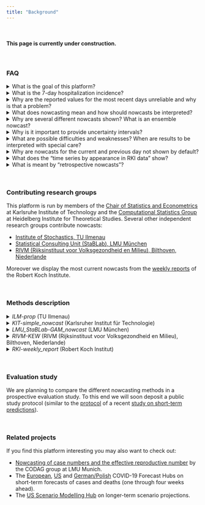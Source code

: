 ```yaml
---
title: "Background"
---
```


<br>

#### This page is currently under construction.

<br>

### FAQ

<details><summary>What is the goal of this platform?</summary>
<p>
tba
</p>
</details>

<details><summary>What is the 7-day hospitalization incidence?</summary>
<p>
tba
</p>
</details>

<details><summary>Why are the reported values for the most recent days unreliable and why is that a problem?</summary>
<p>
tba
</p>
</details>

<details><summary>What does nowcasting mean and how should nowcasts be interpreted?</summary>
<p>
tba
</p>
</details>

<details><summary>Why are several different nowcasts shown? What is an ensemble nowcast?</summary>
<p>
tba
</p>
</details>

<details><summary>Why is it important to provide uncertainty intervals?</summary>
<p>
tba
</p>
</details>

<details><summary>What are possible difficulties and weaknesses? When are results to be interpreted with special care?</summary>
<p>
tba
</p>
</details>

<details><summary>Why are nowcasts for the current and previous day not shown by default?</summary>
<p>
tba
</p>
</details>

<details><summary>What does the "time series by appearance in RKI data" show?</summary>
<p>
tba
</p>
</details>

<details><summary>What is meant by "retrospective nowcasts"?</summary>
<p>
tba
</p>
</details>

<br>

### Contributing research groups

This platform is run by members of the [Chair of Statistics and Econometrics](https://statistik.econ.kit.edu/index.php) at Karlsruhe Institute of Technology and the [Computational Statistics Group](https://www.h-its.org/de/forschung/cst/) at Heidelberg Institute for Theoretical Studies. Several other independent research groups contribute nowcasts:

- [Institute of Stochastics, TU Ilmenau](https://www.tu-ilmenau.de/stochastik/)
- [Statistical Consulting Unit (StaBLab), LMU München](https://corona.stat.uni-muenchen.de/)
- [RIVM (Rijksinstituut voor Volksgezondheid en Milieu), Bilthoven, Niederlande](https://www.rivm.nl/en)

Moreover we display the most current nowcasts from the [weekly reports](https://www.rki.de/DE/Content/InfAZ/N/Neuartiges_Coronavirus/Situationsberichte/Gesamt.html) of the Robert Koch Institute.

<br>

### Methods description

<details><summary>*ILM-prop* (TU Ilmenau)</summary>
<p>
tba
</p>
</details>

<details><summary>*KIT-simple_nowcast* (Karlsruher Institut für Technologie)</summary>
<p>
*Nowcasting is based on a simple estimation of the distribution of delays between the Meldedatum and appearance in the RKI data set (based on the last 50 days). From these, multiplication factors are derived and used for an upward correction of incomplete observations. To assess the nowcast uncertainty, the same corrected values are generated for past time points (based on the information available at the respective time) and compared to the subsequently observed values. To this end we assume a negative binomial distribution, where the dispersion parameter is a function of the time difference between Meldedatum and date of nowcast. Estimation of the dispersion parameter ist done via a maximum likelihood approach.*
</p>
<p>
*This method is purposefully kept simple. The central assumption is that delay distributions are temporally stable. Weekday effects and recent developments in case numbers are not accounted for.*
</p>
</details>


<details><summary>*LMU_StaBLab-GAM_nowcast* (LMU München)</summary>
<p>
*Nowcasts are based on a generalized additive model and the sequential multinomial structure of the time delay. The model is a slightly adapted version of the method by [Schneble et al. (2020)](https://onlinelibrary.wiley.com/doi/full/10.1002/bimj.202000143) for nowcasting of fatal infections.*
</p>
</details>




<details><summary>*RIVM-KEW* (RIVM (Rijksinstituut voor Volksgezondheid en Milieu), Bilthoven, Niederlande)</summary>
<p>
*This model is a simplified version of the model presented by van de Kassteele, Eilers and Wallinga ([Epidemiology, 2019](https://doi.org/10.1097/ede.0000000000001050)). The reported counts by date and delay are described by a negative binomial distribution. The expected values are modelled by a two-dimensional P-spline surface and other covariates. This surface is extrapolated for all dates and delays outside the reporting triangle. The nowcast is obtained by summing all counts over the delays by date. Prediction intervals are obtained by Monte Carlo simulation from the predictive distribution. This simplified model is without the calender time x delay interaction, the unimodality and boundary constraints. Model fitting is done efficiently using the [mgcv](https://cran.r-project.org/web/packages/mgcv/index.html) package in R.*
</p>
</details>

<details><summary>*RKI-weekly_report* (Robert Koch Institut)</summary>
<p>
*These nowcasts are taken from the [weekly reports of the Robert Koch Institute](https://www.rki.de/DE/Content/InfAZ/N/Neuartiges_Coronavirus/Situationsberichte/Gesamt.html) (updated on Thursdays). These are based on a modified version of the [nowcasting method for 7-day case incidences](https://www.rki.de/DE/Content/InfAZ/N/Neuartiges_Coronavirus/Projekte_RKI/Nowcasting.html).*
</p>
<p>
*As the RKI nowcasts are currently only communiated via the weekly reports, we read out the numbers from the respective figures, which may lead to minor imprecisions.*
</p>
</details>

<br>

### Evaluation study

We are planning to compare the different nowcasting methods in a prospective evaluation study. To this end we will soon deposit a public study protocol (similar to the [protocol](https://osf.io/zkdvb/) of a recent [study on short-term predictions](https://www.nature.com/articles/s41467-021-25207-0)).

<br>

### Related projects

If you find this platform interesting you may also want to check out:

- [Nowcasting of case numbers and the effective reproductive number](https://corona.stat.uni-muenchen.de/nowcast/) by the CODAG group at LMU Munich.
- The [European](https://covid19forecasthub.eu/), [US](https://covid19forecasthub.org/) and [German/Polish](kitmetricslab.github.io/forecasthub/) COVID-19 Forecast Hubs on short-term forecasts of cases and deaths (one through four weeks ahead).
- The [US Scenario Modelling Hub](https://covid19scenariomodelinghub.org/) on longer-term scenario projections.